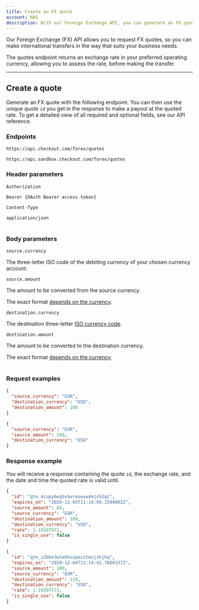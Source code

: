 ```yaml
---
title: Create an FX quote
account: NAS
description: With our Foreign Exchange API, you can generate an FX quote to use in your payout request.
---
```


Our Foreign Exchange (FX) API allows you to request FX quotes, so you can make international transfers in the way that suits your business needs.

The quotes endpoint returns an exchange rate in your preferred operating currency, allowing you to assess the rate, before making the transfer.

---

## Create a quote

Generate an FX quote with the following endpoint. You can then use the unique quote `id` you get in the response to make a payout at the quoted rate. To get a detailed view of all required and optional fields, see our <ExternalLink href="https://api-reference.checkout.com/preview/crusoe" target="_blank">API reference</ExternalLink>.

### Endpoints

<tabs>
<tab title="Live">
<LineCodeWrapper type="post">

`https://api.checkout.com/forex/quotes`

</LineCodeWrapper>
</tab>
<tab title="Sandbox">
<LineCodeWrapper type="post">

`https://api.sandbox.checkout.com/forex/quotes`

</LineCodeWrapper>
</tab>
</tabs>

### Header parameters

<Table>
<TableHead headers={["Header", "Value"]} />
<TableBody>
<TableRow>
<TableCell>

`Authorization`

<StatusTag type="required"/>

</TableCell>
<TableCell>

`Bearer {OAuth Bearer access token}`

</TableCell>
</TableRow>
<TableRow>
<TableCell>

`Content-Type`

<StatusTag type="required"/>

</TableCell>
<TableCell>

`application/json`

</TableCell>
</TableRow>
</TableBody>
</Table>

### Body parameters

<Table>
<TableHead headers={["Field name", "Description"]} />
<TableBody>
<TableRow>
<TableCell>

`source.currency`

<StatusTag type="required" />
<TypeTag type="string" />

</TableCell>
<TableCell>

The three-letter ISO code of the debiting currency of your chosen currency account.

</TableCell>
</TableRow>
<TableRow>
<TableCell>

`source.amount`

<StatusTag type="optional" />
<TypeTag type="integer" />

</TableCell>
<TableCell>

The amount to be converted from the source currency.

<InfoBox>

The exact format [depends on the currency](/resources/calculating-the-amount).

</InfoBox>

</TableCell>
</TableRow>
<TableRow>
<TableCell>

`destination.currency`

<StatusTag type="required" />
<TypeTag type="string" />

</TableCell>
<TableCell>

The destination three-letter [ISO currency code](/resources/codes/currency-codes).

</TableCell>
</TableRow>
<TableRow>
<TableCell>

`destination.amount`

<StatusTag type="optional" />
<TypeTag type="integer" />

</TableCell>
<TableCell>

The amount to be converted to the destination currency.

<InfoBox>

The exact format [depends on the currency](/resources/calculating-the-amount).

</InfoBox>

</TableCell>
</TableRow>
</TableBody>
</Table>

### Request examples

<tabs>
<tab title="Destination amount specified">

```json
{
  "source_currency": "EUR",
  "destination_currency": "USD",
  "destination_amount": 100
}
```

</tab>
<tab title="Source amount specified">

```json
{
  "source_currency": "EUR",
  "source_amount": 100,
  "destination_currency": "USD"
}
```

</tab>
</tabs>

### Response example

You will receive a response containing the quote `id`, the exchange rate, and the date and time the quoted rate is valid until.

<tabs>
<tab title="Destination amount specified">

```json
{
  "id": "qte_4cupy6wqbvbereowvw4mjcb2qi",
  "expires_on": "2020-12-04T11:14:09.1599802Z",
  "source_amount": 84,
  "source_currency": "EUR",
  "destination_amount": 100,
  "destination_currency": "USD",
  "rate": 1.19287971,
  "is_single_use": false
}
```

</tab>
<tab title="Source amount specified">

```json
{
  "id": "qte_z2bbe3wte6huzpazztmzjzhjhq",
  "expires_on": "2020-12-04T11:14:41.7886337Z",
  "source_amount": 100,
  "source_currency": "EUR",
  "destination_amount": 119,
  "destination_currency": "USD",
  "rate": 1.19307573,
  "is_single_use": false
}
```

</tab>
</tabs>

